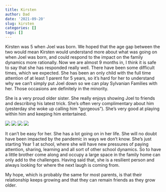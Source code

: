 ```yaml
---
title: Kirsten
author: Dad
date: '2021-09-20'
slug: kirsten
categories: []
tags: []
---
```


Kirsten was 5 when Joel was born. We hoped that the age gap between the two would mean Kirsten would understand more about what was going on when Joel was born, and could respond to the impact on the family dynamics more rationally. Now we are almost 9 months in, I think it is safe to say that she has responded really well. There have been some difficult times, which we expected. She has been an only child with the full time attention of at least 1 parent for 5 years, so it's hard for her to understand why we can't simply put Joel down so we can play Sylvanian Families with her. Those occasions are definitely in the minority. 

She is a very proud older sister. She really enjoys showing Joel to friends and describing his latest trick. She's often very complimentary about him (yesterday she woke up calling him "gorgeous"). She's very good at playing within him and keeping him entertained.

![](images/IMG_20210802_133639.jpg)
![](images/IMG_20210803_124621.jpg)
![](images/IMG_20210904_120456.jpg)
![](images/IMG_20210801_184637.jpg)

It can't be easy for her. She has a lot going on in her life. She will no doubt have been impacted by the pandemic in ways we don't know. She's just starting Year 1 at school, where she will have new pressures of paying attention, sharing, learning and all sort of other school dynamics. So to have a little brother come along and occupy a large space in the family home can only add to the challenges. Having said that, she is a resilient person and always looking for where the next laugh is coming from.

My hope, which is probably the same for most parents, is that their relationship keeps growing and that they can remain friends as they grow older.